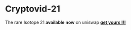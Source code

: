 # Cryptovid-21
The rare Isotope 21 <strong>available now</strong> on uniswap <a href="#"><strong>get yours !!!</strong></a>


